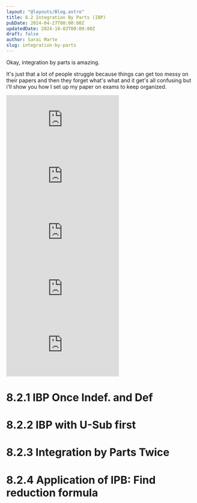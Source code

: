 ```yaml
---
layout: "@layouts/Blog.astro"
title: 8.2 Integration By Parts (IBP)
pubDate: 2024-04-27T00:00:00Z
updatedDate: 2024-10-03T00:00:00Z
draft: false
author: Sarai Marte
slug: integration-by-parts
---
```


Okay, integration by parts is amazing.

It's just that a lot of people struggle because things can get too messy on their papers and then they forget what's what and it get's all confusing but i'll show you how I set up my paper on exams to keep organized.

<Problem n = "1">
<Latex formula = "\int x e^{x} \, dx"/>
</Problem>
<Solution>
<Latex formula = "xe^{x} - e^{x} + C"/>
<iframe src="https://www.youtube.com/embed/M1RolHxBNl8?si=NLaJupGzrU6LcomR" title="YouTube video player" frameborder="0" allow="accelerometer; autoplay; clipboard-write; encrypted-media; gyroscope; picture-in-picture; web-share" referrerpolicy="strict-origin-when-cross-origin" allowfullscreen></iframe>
</Solution>


<Problem n = "2">
<Latex formula = "\int x \cos(2x) \, dx"/>
</Problem>
<Solution>
<Latex formula = "\frac{1}{2} x \sin(2x) + \frac{1}{4} \cos(2x) + C"/>
<iframe src="https://www.youtube.com/embed/IsOOklPXenk?si=hAUrZLwSXb51IlBF" title="YouTube video player" frameborder="0" allow="accelerometer; autoplay; clipboard-write; encrypted-media; gyroscope; picture-in-picture; web-share" referrerpolicy="strict-origin-when-cross-origin" allowfullscreen></iframe>
</Solution>

<Problem n = "3">
<Latex formula = "\int x^2 e^{(3x-5)} \, dx"/>
</Problem>
<Solution>
<Latex formula = "\frac{1}{3} e^{(3x-5)} \left[ x^2 - \frac{2}{3} x + \frac{2}{9} \right] + C"/>
<iframe src="https://www.youtube.com/embed/pLt9tn5fxLU?si=9twNM4W2GA6tRAQQ" title="YouTube video player" frameborder="0" allow="accelerometer; autoplay; clipboard-write; encrypted-media; gyroscope; picture-in-picture; web-share" referrerpolicy="strict-origin-when-cross-origin" allowfullscreen></iframe>
</Solution>

<Problem n = "4">
<Latex formula = "\int \tan^{-1}(x) \, dx"/>
</Problem>
<Solution>
<Latex formula = "\tan^{-1}(x) x - \frac{1}{2} \ln|1+x^2| + C"/>
</Solution>


<Problem n = "5">
<Latex formula = "\int \ln(x) \, dx"/>
</Problem>
<Solution>
<Latex formula = "x \ln(x) - x + C"/>
</Solution>


<Problem n = "6">
<Latex formula = "\int \ln(x) \sqrt{x} \, dx"/>
</Problem>
<Solution>
<Latex formula = "\frac{2}{3} \ln(x)^{\frac{3}{2}} - \frac{4}{9} x^{\frac{3}{2}} + C"/>
</Solution>

<Problem n = "7">
<Latex formula = "\int \sin(\sqrt{x}) \, dx"/>
</Problem>
<Solution>
<Latex formula = "-2\sqrt{x} \cos(\sqrt{x}) + 2\sin(\sqrt{x}) + C"/>
</Solution>


<Problem n = "8">
<Latex formula = "\int e^{4x} \cos(x) \, dx"/>
</Problem>
<Solution>
<Latex formula = "\frac{1}{17} e^{4x} \sin(x) + \frac{4}{17} e^{4x} \cos(x) + C"/>
</Solution>


<Problem n = "9">
<Latex formula = "\int_{1}^{e} \frac{\ln^2(x)}{x^4} \, dx"/>
</Problem>
<Solution>
<Latex formula = "\frac{2e^{3} - 17}{27e^{3}}"/>
</Solution>

<Problem n = "10">
<Latex formula = "\int \cos(3x) \cos(7x) \, dx"/>
</Problem>
<Solution>
<Latex formula = "\frac{7 \cos(3x) \sin(7x)}{40} - \frac{3 \sin(3x) \cos(7x)}{40} + C"/>
</Solution>


<Problem n = "11">
<Latex formula = "\int \frac{\ln(x)}{x^4} \, dx"/>
</Problem>
<Solution>
<Latex formula = "\frac{1}{3x^3} \left[ -\ln(x) - \frac{1}{3} \right] + C"/>
<iframe  src="https://www.youtube.com/embed/wEzGew21pT4?si=CTbbvNrBxIjVlVuW" title="YouTube video player" frameborder="0" allow="accelerometer; autoplay; clipboard-write; encrypted-media; gyroscope; picture-in-picture; web-share" referrerpolicy="strict-origin-when-cross-origin" allowfullscreen></iframe>
</Solution>

<Problem n = "12">
<Latex formula = "\int 5x e^{(8x+1)} \, dx"/>
</Problem>
<Solution>
<Latex formula = "\frac{5}{8} e^{(8x+1)} \left[x - \frac{1}{8}\right] + C"/>
<iframe  src="https://www.youtube.com/embed/kNrAhNFhJUU?si=_DNdAhrgnXLg3KzC" title="YouTube video player" frameborder="0" allow="accelerometer; autoplay; clipboard-write; encrypted-media; gyroscope; picture-in-picture; web-share" referrerpolicy="strict-origin-when-cross-origin" allowfullscreen></iframe>
</Solution>


# 8.2.1 IBP Once Indef. and Def

# 8.2.2 IBP with U-Sub first

# 8.2.3 Integration by Parts Twice 

# 8.2.4 Application of IPB: Find reduction formula 





